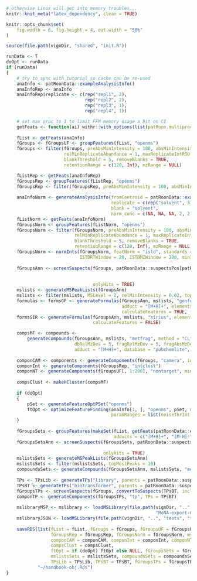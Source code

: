 ```r

# otherwise Linux will get into memory troubles...
knitr::knit_meta("latex_dependency", clean = TRUE)

knitr::opts_chunk$set(
    fig.width = 6, fig.height = 4, out.width = "50%"
)

source(file.path(vignDir, "shared", "init.R"))

runData <- T
doOpt <- runData
if (runData)
{
    # try to sync with tutorial so cache can be re-used
    anaInfo <- patRoonData::exampleAnalysisInfo()
    anaInfoRep <- anaInfo
    anaInfoRep$replicate <- c(rep("repl1", 2),
                              rep("repl2", 2),
                              rep("repl3", 1),
                              rep("repl4", 1))

    # set max proc to 1 to limit FFM memory usage a bit on CI
    getFeats <- function(ai) withr::with_options(list(patRoon.multiproc.max = 1), findFeatures(ai, "openms", noiseThrInt = 2E4))
    
    fList <- getFeats(anaInfo)
    fGroups <- fGroupsUF <- groupFeatures(fList, "openms")
    fGroups <- filter(fGroups, preAbsMinIntensity = 100, absMinIntensity = 10000,
                      relMinReplicateAbundance = 1, maxReplicateIntRSD = 0.75,
                      blankThreshold = 5, removeBlanks = TRUE,
                      retentionRange = c(120, Inf), mzRange = NULL)

    fListRep <- getFeats(anaInfoRep)
    fGroupsRep <- groupFeatures(fListRep, "openms")
    fGroupsRep <- filter(fGroupsRep, preAbsMinIntensity = 100, absMinIntensity = 10000)
    
    anaInfoNorm <- generateAnalysisInfo(fromCentroid = patRoonData::exampleDataPath(),
                                        replicate = c(rep("solvent", 3), rep("standard", 3)),
                                        blank = "solvent",
                                        norm_conc = c(NA, NA, NA, 2, 2, 1))
    fListNorm <- getFeats(anaInfoNorm)
    fGroupsNorm <- groupFeatures(fListNorm, "openms")
    fGroupsNorm <- filter(fGroupsNorm, preAbsMinIntensity = 100, absMinIntensity = 10000,
                          relMinReplicateAbundance = 1, maxReplicateIntRSD = 0.75,
                          blankThreshold = 5, removeBlanks = TRUE,
                          retentionRange = c(120, Inf), mzRange = NULL)
    fGroupsNorm <- normInts(fGroupsNorm, featNorm = "istd", standards = patRoonData::ISTDListPos, adduct = "[M+H]+",
                            ISTDRTWindow = 20, ISTDMZWindow = 200, minISTDs = 2)
                                        
    fGroupsAnn <- screenSuspects(fGroups, patRoonData::suspectsPos[patRoonData::suspectsPos$name %in%
                                                                       c("1H-benzotriazole", "N-Phenyl urea",
                                                                         "2-Hydroxyquinoline", "DEET"), ],
                                 onlyHits = TRUE)
    mslists <- generateMSPeakLists(fGroupsAnn)
    mslists <- filter(mslists, MSLevel = 2, relMinIntensity = 0.02, topMostPeaks = 10)
    formulas <- formsGF <- generateFormulas(fGroupsAnn, mslists, "genform", relMzDev = 5,
                                            adduct = "[M+H]+", elements = "CHNOPSCl",
                                            calculateFeatures = TRUE, featThresholdAnn = 0.75)
    formsSIR <- generateFormulas(fGroupsAnn, mslists, "sirius", elements = "CHNOPSCl", adduct = "[M+H]+",
                                 calculateFeatures = FALSE)

    compsMF <- compounds <-
        generateCompounds(fGroupsAnn, mslists, "metfrag", method = "CL",
                          dbRelMzDev = 5, fragRelMzDev = 5, fragAbsMzDev = 0.002,
                          adduct = "[M+H]+", database = "pubchemlite", maxCandidatesToStop = 5000)
    
    componCAM <- components <- generateComponents(fGroups, "camera", ionization = "positive")
    componInt <- generateComponents(fGroupsRep, "intclust")
    componNT <- generateComponents(fGroupsUF[, 1:200], "nontarget", minlength = 3, ionization = "positive")
    
    compsClust <- makeHCluster(compsMF)
    
    if (doOpt)
    {
        pSet <- generateFeatureOptPSet("openms")
        ftOpt <- optimizeFeatureFinding(anaInfo[1, ], "openms", pSet, maxIterations = 2,
                                        paramRanges = list(noiseThrInt = c(1500, Inf)))
    }
    
    fGroupsSets <- groupFeatures(makeSet(fList, getFeats(patRoonData::exampleAnalysisInfo("negative")),
                                         adducts = c("[M+H]+", "[M-H]-")), "openms")
    fGroupsSetsAnn <- screenSuspects(fGroupsSets, patRoonData::suspectsPos[patRoonData::suspectsPos$name
                                                                           == "Monuron", -2],
                                     onlyHits = TRUE)
    mslistsSets <- generateMSPeakLists(fGroupsSetsAnn)
    mslistsSets <- filter(mslistsSets, topMostPeaks = 10)
    compoundsSets <- generateCompounds(fGroupsSetsAnn, mslistsSets, "metfrag", database = "pubchemlite")
    
    TPs <- TPsLib <- generateTPs("library", parents = patRoonData::suspectsPos)
    TPsBT <- generateTPs("biotransformer", parents = patRoonData::suspectsPos)
    fGroupsTPs <- screenSuspects(fGroups, convertToSuspects(TPsBT, includeParents = TRUE), adduct = "[M+H]+", onlyHits = TRUE)
    componTP <- generateComponents(fGroupsTPs, "tp", TPs = TPsBT)
    
    mslibraryMSP <- mslibrary <- loadMSLibrary(file.path(vignDir, "..", "tests", "testthat", "test_data",
                                                         "MoNA-export-CASMI_2012.msp"), "msp")
    mslibraryJSON <- loadMSLibrary(file.path(vignDir, "..", "tests", "testthat", "test_data", "MoNA-export-CASMI_2016.json"), "json")
    
    saveRDS(list(fList = fList, fGroups = fGroups, fGroupsUF = fGroupsUF, fListRep = fListRep,
                 fGroupsRep = fGroupsRep, fGroupsNorm = fGroupsNorm, mslists = mslists, formulas = formulas, compsMF = compsMF,
                 componCAM = componCAM, componInt = componInt, componNT = componNT,
                 compsClust = compsClust,
                 ftOpt = if (doOpt) ftOpt else NULL, fGroupsSets = fGroupsSets, fGroupsSetsAnn = fGroupsSetsAnn,
                 mslistsSets = mslistsSets, compoundsSets = compoundsSets,
                 TPsLib = TPsLib, TPsBT = TPsBT, fGroupsTPs = fGroupsTPs, componTP = componTP),
            "~/handbook-obj.Rds")
}
```

```css
```

